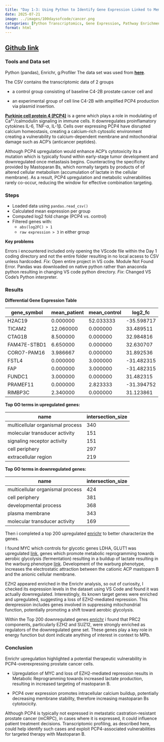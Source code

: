 ```yaml
---
title: "Day 1-3: Using Python to Identify Gene Expression Linked to Membrane Instability"
date: 2025-07-21
image: ../images/100daysofcode/cancer.png
categories: [Python Transcriptomics, Gene Expression, Pathway Enrichment]
format: html
---
```

## [Github link](https://github.com/ZackBioData/PCP4-Transcriptomics)

### Tools and Data set
Python (pandas), Enrichr, g:Profiler
The data set was used from **[here](https://www.ncbi.nlm.nih.gov/geo/query/acc.cgi?acc=GSE293745)**.

The CSV contains the transcriptomic data of 2 groups 

- a control group consisting of baseline C4-2B prostate cancer cell and 

- an experimental group of cell line C4-2B with amplified PCP4 production via plasmid insertion.

**[Purkinje cell protein 4 (PCP4)](https://www.frontiersin.org/journals/immunology/articles/10.3389/fimmu.2025.1616046/full)** 
is a gene which plays a role in modulating of Ca²⁺/calmodulin signaling in immune cells. It downregulates proinflamatory cytokines IL-6, TNF-α, IL-1β. 
Cells over expressing PCP4 have disrupted calcium homeostasis, creating a calcium-rich cytosolic environment creating a vulnerability to calcium-dependent membrane and 
mitochondrial damage such as ACP's (anticancer peptides).

Although PCP4 upregulation would enhance ACP's cytotoxicity its a mutation which is typically found within early-stage tumor development and 
downregulated once metastasis begins. Counteracting the specificity provided by Mastoparan Bs, which normally targets by products of of altered cellular 
metabolism (accumulation of lactate in the cellular membrane). As a result, PCP4 upregulation and metabolic vulnerabilities rarely co-occur,
reducing the window for effective combination targeting.

### Steps

- Loaded data using `pandas.read_csv()`
- Calculated mean expression per group
- Computed log2 fold change (PCP4 vs. control)
- Filtered genes with:
  - `abs(log2FC) > 1`
  - `raw expression > 3` in either group
  
**Key problems**

Errors i encountered included only opening the VScode file within the Day 1 coding directory and not the entire folder resulting in no local acsess to 
CSV unless hardcoded. 
 *Fix*: Open entire project in VS code.
Module Not Found Error.
Pandas was downloaded on native python rather than anaconda python resulting in changing VS code python directory. 
 *Fix*: Changed VS Code’s Python interpreter.

### Results
**Differential Gene Expression Table**

| gene_symbol     | mean_patient | mean_control | log2_fc    |
|-----------------|--------------|--------------|------------|
| H2AC19          | 0.000000     | 52.033333    | -35.598717 |
| TICAM2          | 12.060000    | 0.000000     | 33.489511  |
| CTAG1B          | 8.500000     | 0.000000     | 32.984816  |
| FAM47E-STBD1    | 6.650000     | 0.000000     | 32.630707  |
| CORO7-PAM16     | 3.986667     | 0.000000     | 31.892536  |
| FSTL4           | 0.000000     | 3.000000     | -31.482315 |
| FAP             | 0.000000     | 3.000000     | -31.482315 |
| FUNDC1          | 3.000000     | 0.000000     | 31.482315  |
| PRAMEF11        | 0.000000     | 2.823333     | -31.394752 |
| RIMBP3C         | 2.340000     | 0.000000     | 31.123861  |


**Top GO terms in upregulated genes:**

| name                             | intersection_size |
|----------------------------------|--------------------|
| multicellular organismal process | 340                |
| molecular transducer activity    | 151                |
| signaling receptor activity      | 151                |
| cell periphery                   | 297                |
| extracellular region             | 219                |

**Top GO terms in downregulated genes:**

| name                             | intersection_size |
|----------------------------------|--------------------|
| multicellular organismal process | 424                |
| cell periphery                   | 381                |
| developmental process            | 368                |
| plasma membrane                  | 343                |
| molecular transducer activity    | 169                |


Then i completed a top 200 upregulated [enrichr](https://maayanlab.cloud/Enrichr/enrich?dataset=d191fe2c6d54a8910b99ba6e03371b0b) to better characterize the genes.

I found MYC which controls for glycotic genes LDHA, GLUT1 was upregulated [link](https://aacrjournals.org/clincancerres/article/19/21/5835/78111/Molecular-Pathways-Targeting-MYC-induced-Metabolic), genes which promote metabolic reprogramming towards 
aerobic glycolysis (fermentation) resulting in a buildup of lactate resulting in the warburg phenotype [link](https://pubmed.ncbi.nlm.nih.gov/20607826/).
Development of the warburg phenotype, increases the electrostatic attraction between the cationic ACP mastoparn B and the anionic cellular membrane. 

EZH2 appeared enriched in the Enrichr analysis, so out of curiosity, I checked its expression levels in the dataset using VS Code and found it was actually downregulated.
Interestingly, its known target genes were enriched and upregulated, suggesting a loss of EZH2-mediated repression. 
This derepression includes genes involved in suppressing mitochondrial function, potentially promoting a shift toward aerobic glycolysis.

Within the Top 200 downregulated genes [enrichr](https://maayanlab.cloud/Enrichr/enrich?dataset=aa81df826a74220c9ba42bfc78ee815d) i found that PRC2 components, particularly EZH2 and SUZ12, were strongly enriched as regulators of the downregulated gene set. These genes play a key role in energy function but 
dont indicate anything of interest in context to MPb.

### Conclusion
Enrichr upregulation highlighted a potential therapeutic vulnerability in PCP4-overexpressing prostate cancer cells.

- Upregulation of MYC and loss of EZH2-mediated repression results in Metabolic Reprogramming towards increased lactate production, resulting in increased targeting of mastoparan B.

- PCP4 over expression promotes intracellular calcium buildup, potentially decreasing membrane stability, therefore increasing mastoparan Bs cytotocicity.

Although PCP4 is typically not expressed in metastatic castration-resistant prostate cancer (mCRPC), in cases where it is expressed, it could influence patient treatment decisions.
Transcriptomic profiling, as described here, could help identify such cases and exploit PCP4-associated vulnerabilities for targeted therapy with Mastoparan B.


